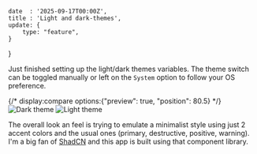 	date  : '2025-09-17T00:00Z',
	title : 'Light and dark-themes',
	update: {
		type: "feature",
	}
}

Just finished setting up the light/dark themes variables. The theme switch can be
toggled manually or left on the `System` option to follow your OS preference.

{/* display:compare options:{"preview": true, "position": 80.5} */}
![Dark theme](@/media/images/theme-drk.png)
![Light theme](@/media/images/theme-light.png)

The overall look an feel is trying to emulate a minimalist style using just 2
accent colors and the usual ones (primary, destructive, positive, warning).
I'm a big fan of [ShadCN](https://ui.shadcn.com/) and this app is built using
that component library.
